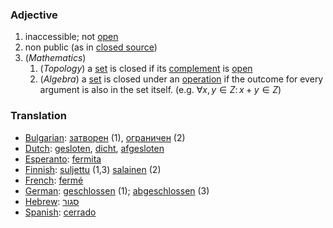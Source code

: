 ===Adjective===

# inaccessible; not [[open]]
# non public (as in [[closed source]])
# (''Mathematics'')
## (''Topology'') a [[set]] is closed if its [[complement]] is [[open]]
## (''Algebra'') a [[set]] is closed under an [[operation]] if the outcome for every argument is also in the set itself. (e.g. <math> \forall x,y \in Z:\, x + y \in Z</math>)

===Translation===
*[[Bulgarian]]: [[затворен]] (1), [[ограничен]] (2)
*[[Dutch]]: [[gesloten]], [[dicht]], [[afgesloten]]
*[[Esperanto]]: [[fermita]]
*[[Finnish]]: [[suljettu]] (1,3) [[salainen]] (2)
*[[French]]: [[fermé]]
*[[German]]: [[geschlossen]] (1); [[abgeschlossen]] (3)
*[[Hebrew]]: [[סגור]]
*[[Spanish]]: [[cerrado]]